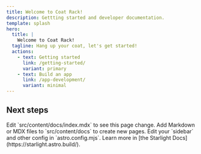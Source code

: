```yaml
---
title: Welcome to Coat Rack!
description: Gettting started and developer documentation.
template: splash
hero:
  title: |
    Welcome to Coat Rack!
  tagline: Hang up your coat, let's get started!
  actions:
    - text: Getting started
      link: /getting-started/
      variant: primary
    - text: Build an app
      link: /app-development/
      variant: minimal
---
```



## Next steps

<CardGrid stagger>
  <Card title="Update content">
    Edit `src/content/docs/index.mdx` to see this page change.
  </Card>
  <Card title="Add new content">
    Add Markdown or MDX files to `src/content/docs` to create new pages.
  </Card>
  <Card title="Configure your site">
    Edit your `sidebar` and other config in `astro.config.mjs`.
  </Card>
  <Card title="Read the docs">
    Learn more in [the Starlight Docs](https://starlight.astro.build/).
  </Card>
</CardGrid>
